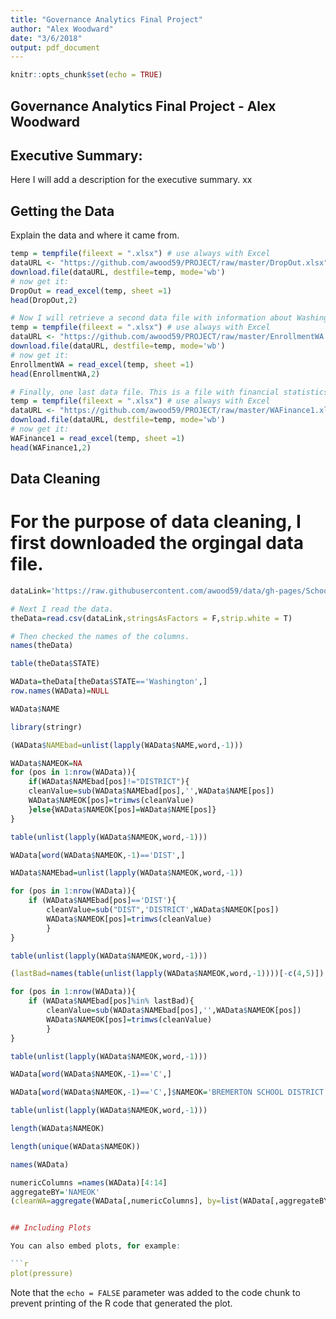 ```yaml
---
title: "Governance Analytics Final Project"
author: "Alex Woodward"
date: "3/6/2018"
output: pdf_document
---
```


```r
knitr::opts_chunk$set(echo = TRUE)
```

## Governance Analytics Final Project - Alex Woodward

## **Executive Summary:**
Here I will add a description for the executive summary. xx

## **Getting the Data**
Explain the data and where it came from.

```r
temp = tempfile(fileext = ".xlsx") # use always with Excel
dataURL <- "https://github.com/awood59/PROJECT/raw/master/DropOut.xlsx" # This is the link to the first dataset. Washington State School District Graduation and Drop Out Rates
download.file(dataURL, destfile=temp, mode='wb')
# now get it:
DropOut = read_excel(temp, sheet =1)
head(DropOut,2)
```
```r
# Now I will retrieve a second data file with information about Washington State Enrollment Statistics.
temp = tempfile(fileext = ".xlsx") # use always with Excel
dataURL <- "https://github.com/awood59/PROJECT/raw/master/EnrollmentWA.xlsx" 
download.file(dataURL, destfile=temp, mode='wb')
# now get it:
EnrollmentWA = read_excel(temp, sheet =1)
head(EnrollmentWA,2)
```
```r
# Finally, one last data file. This is a file with financial statistics per school district. I will clean this data as the district names are coded with an attached number, which I need to remove before merging with the other files. In the end, I cleaned the file with Excel, but I will include information for cleaning via R below.
temp = tempfile(fileext = ".xlsx") # use always with Excel
dataURL <- "https://github.com/awood59/PROJECT/raw/master/WAFinance1.xlsx" 
download.file(dataURL, destfile=temp, mode='wb')
# now get it:
WAFinance1 = read_excel(temp, sheet =1)
head(WAFinance1,2)
```

## Data Cleaning
# For the purpose of data cleaning, I first downloaded the orgingal data file.
```r
dataLink='https://raw.githubusercontent.com/awood59/data/gh-pages/SchoolFinanceEdit.csv'
```
```r
# Next I read the data.
theData=read.csv(dataLink,stringsAsFactors = F,strip.white = T)
```
```r
# Then checked the names of the columns.
names(theData)
```
```r
table(theData$STATE)
```

```r
WAData=theData[theData$STATE=='Washington',]
row.names(WAData)=NULL
```


```r
WAData$NAME
```

```r
library(stringr)

(WAData$NAMEbad=unlist(lapply(WAData$NAME,word,-1)))

```


```r
WAData$NAMEOK=NA
for (pos in 1:nrow(WAData)){
    if(WAData$NAMEbad[pos]!="DISTRICT"){
    cleanValue=sub(WAData$NAMEbad[pos],'',WAData$NAME[pos])
    WAData$NAMEOK[pos]=trimws(cleanValue)
    }else{WAData$NAMEOK[pos]=WAData$NAME[pos]}
}
```

```r
table(unlist(lapply(WAData$NAMEOK,word,-1)))
```

```r
WAData[word(WAData$NAMEOK,-1)=='DIST',]
```

```r
WAData$NAMEbad=unlist(lapply(WAData$NAMEOK,word,-1))
```


```r
for (pos in 1:nrow(WAData)){
    if (WAData$NAMEbad[pos]=='DIST'){
        cleanValue=sub("DIST",'DISTRICT',WAData$NAMEOK[pos])
        WAData$NAMEOK[pos]=trimws(cleanValue)
        }
}
```


```r
table(unlist(lapply(WAData$NAMEOK,word,-1)))
```



```r
(lastBad=names(table(unlist(lapply(WAData$NAMEOK,word,-1))))[-c(4,5)])
```




```r
for (pos in 1:nrow(WAData)){
    if (WAData$NAMEbad[pos]%in% lastBad){
        cleanValue=sub(WAData$NAMEbad[pos],'',WAData$NAMEOK[pos])
        WAData$NAMEOK[pos]=trimws(cleanValue)
        }
}

```

```r
table(unlist(lapply(WAData$NAMEOK,word,-1)))
```
```r
WAData[word(WAData$NAMEOK,-1)=='C',]
```

```r
WAData[word(WAData$NAMEOK,-1)=='C',]$NAMEOK='BREMERTON SCHOOL DISTRICT'
```


```r
table(unlist(lapply(WAData$NAMEOK,word,-1)))
```

```r
length(WAData$NAMEOK)
```

```r
length(unique(WAData$NAMEOK))
```

```r
names(WAData)
```

```r
numericColumns =names(WAData)[4:14]
aggregateBY='NAMEOK'
(cleanWA=aggregate(WAData[,numericColumns], by=list(WAData[,aggregateBY]), sum ))


## Including Plots

You can also embed plots, for example:

```r
plot(pressure)
```

Note that the `echo = FALSE` parameter was added to the code chunk to prevent printing of the R code that generated the plot.
